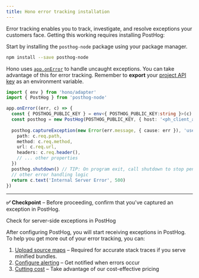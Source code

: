 ```yaml
---
title: Hono error tracking installation
---
```



<Steps>
<Step title="Installing PostHog Node.js SDK" badge="required">

Error tracking enables you to track, investigate, and resolve exceptions your customers face. Getting this working requires installing PostHog:

Start by installing the `posthog-node` package using your package manager.
```bash
npm install --save posthog-node
```

</Step>
<Step title="Exception handling example" badge="required">

Hono uses [`app.onError`](https://hono.dev/docs/api/exception#handling-httpexception) to handle uncaught exceptions. You can take advantage of this for error tracking. Remember to **export** your [project API key](https://us.posthog.com/settings/project#variables) as an environment variable.

```ts file=index.ts
import { env } from 'hono/adapter'
import { PostHog } from 'posthog-node'

app.onError((err, c) => {
  const { POSTHOG_PUBLIC_KEY } = env<{ POSTHOG_PUBLIC_KEY:string }>(c)
  const posthog = new PostHog(POSTHOG_PUBLIC_KEY, { host: '<ph_client_api_host>' })
  
  posthog.captureException(new Error(err.message, { cause: err }), 'user_distinct_id_with_err_rethrow', {
    path: c.req.path,
    method: c.req.method,
    url: c.req.url,
    headers: c.req.header(),
    // ... other properties
  })
  posthog.shutdown() // TIP: On program exit, call shutdown to stop pending pollers and flush any remaining events
  // other error handling logic
  return c.text('Internal Server Error', 500)
})
```

  --- 

  **✅ Checkpoint** – Before proceeding, confirm that you've captured an exception in PostHog.

  <div className="mt-4 mb-2">
    <CallToAction type="primary" to="https://us.posthog.com/activity/explore">
      Check for server-side exceptions in PostHog
    </CallToAction>
  </div>

</Step>
<Step title="Next steps">

After configuring PostHog, you will start receiving exceptions in PostHog. To help you get more out of your error tracking, you can:

1. [Upload source maps](/docs/error-tracking/upload-source-maps/node) – Required for accurate stack traces if you serve minified bundles.
2. [Configure alerting](/docs/error-tracking/alerts) – Get notified when errors occur
3. [Cutting cost](/docs/error-tracking/cutting-costs) – Take advantage of our cost-effective pricing

</Step>
</Steps>
